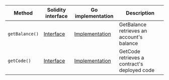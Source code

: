 <table>
  <thead>
    <tr>
      <th>Method</th>
      <th>Solidity interface</th>
      <th>Go implementation</th>
      <th>Description</th>
    </tr>
  </thead>
  <tbody>
    <tr>
      <td>
        <code>getBalance()</code>
      </td>
      <td>
        <a
          href="https://github.com/OffchainLabs/nitro-contracts/blob/bdb8f8c68b2229fe9309fe9c03b37017abd1a2cd/src/precompiles/ArbInfo.sol#L11"
          target="_blank"
        >
          Interface
        </a>
      </td>
      <td>
        <a
          href="https://github.com/OffchainLabs/nitro/blob/v3.6.6/precompiles/ArbInfo.go#L18"
          target="_blank"
        >
          Implementation
        </a>
      </td>
      <td>GetBalance retrieves an account's balance</td>
    </tr>
    <tr>
      <td>
        <code>getCode()</code>
      </td>
      <td>
        <a
          href="https://github.com/OffchainLabs/nitro-contracts/blob/bdb8f8c68b2229fe9309fe9c03b37017abd1a2cd/src/precompiles/ArbInfo.sol#L16"
          target="_blank"
        >
          Interface
        </a>
      </td>
      <td>
        <a
          href="https://github.com/OffchainLabs/nitro/blob/v3.6.6/precompiles/ArbInfo.go#L26"
          target="_blank"
        >
          Implementation
        </a>
      </td>
      <td>GetCode retrieves a contract's deployed code</td>
    </tr>
  </tbody>
</table>
